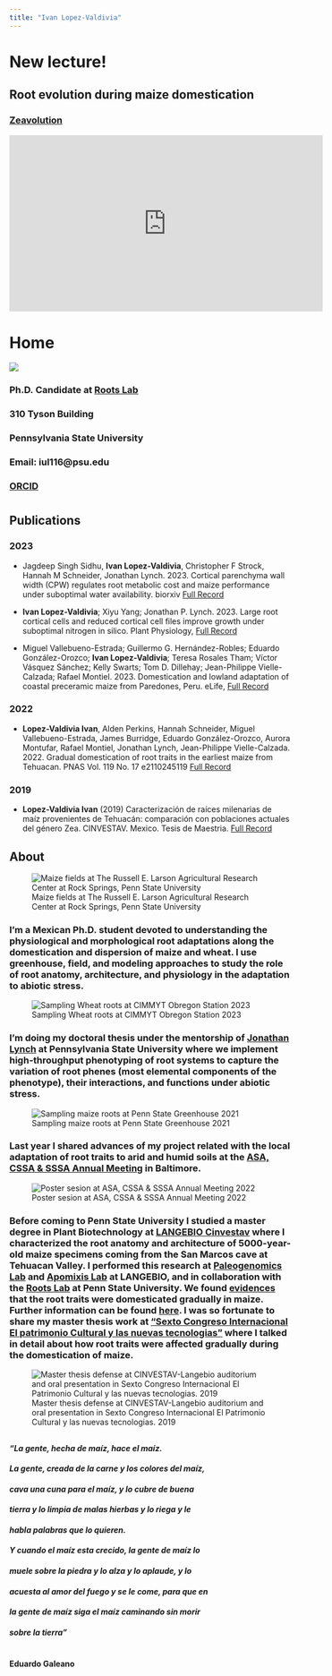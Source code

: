 ```yaml
---
title: "Ivan Lopez-Valdivia"
---
```


<head>
<!-- Google tag (gtag.js) -->
<script async src="https://www.googletagmanager.com/gtag/js?id=G-ERV5WXQZ44"></script>
<script>
  window.dataLayer = window.dataLayer || [];
  function gtag(){dataLayer.push(arguments);}
  gtag('js', new Date());

  gtag('config', 'G-ERV5WXQZ44');
</script>
</head> 

# **New lecture!**
## **Root evolution during maize domestication**
### [Zeavolution](https://www.youtube.com/@zeavolution8966)
<iframe width="560" height="315" src="https://www.youtube.com/embed/JeKKFliv-N0?si=iuVfWlS7Ump9yPWB" title="YouTube video player" frameborder="0" allow="accelerometer; autoplay; clipboard-write; encrypted-media; gyroscope; picture-in-picture; web-share" allowfullscreen></iframe>



# Home
![](website_animation_pics_v1.gif)

### Ph.D. Candidate at [Roots Lab](https://plantscience.psu.edu/research/labs/roots)
### 310 Tyson Building
### Pennsylvania State University
### Email: iul116@psu.edu
### [ORCID](https://orcid.org/0000-0003-1955-4989)
#
#
#
## Publications
### 2023

* Jagdeep Singh Sidhu, **Ivan Lopez-Valdivia**,  Christopher F Strock, Hannah M Schneider, Jonathan Lynch. 2023. Cortical parenchyma wall width (CPW) regulates root metabolic cost and maize performance under suboptimal water availability. biorxiv  [Full Record](https://www.biorxiv.org/content/10.1101/2023.09.29.560009v1)


* **Ivan Lopez-Valdivia**; Xiyu Yang; Jonathan P. Lynch. 2023. Large root cortical cells and reduced cortical cell files improve growth under suboptimal nitrogen in silico. Plant Physiology,  [Full Record](https://academic.oup.com/plphys/advance-article/doi/10.1093/plphys/kiad214/7114972?login=true)

* Miguel Vallebueno-Estrada; Guillermo G. Hernández-Robles; Eduardo González-Orozco; **Ivan Lopez-Valdivia**; Teresa Rosales Tham; Víctor Vásquez Sánchez; Kelly Swarts; Tom D. Dillehay; Jean-Philippe Vielle-Calzada; Rafael Montiel. 2023. Domestication and lowland adaptation of coastal preceramic maize from Paredones, Peru. eLife, [Full Record](https://elifesciences.org/articles/83149)

### 2022

* **Lopez-Valdivia Ivan**, Alden Perkins, Hannah Schneider, Miguel Vallebueno-Estrada, James Burridge, Eduardo González-Orozco, Aurora Montufar, Rafael Montiel, Jonathan Lynch, Jean-Philippe Vielle-Calzada. 2022. Gradual domestication of root traits in the earliest maize from Tehuacan. PNAS Vol. 119 No. 17 e2110245119 [Full Record](https://www.pnas.org/doi/epdf/10.1073/pnas.2110245119)

### 2019

* **Lopez-Valdivia Ivan** (2019) Caracterización de raíces milenarias de maíz provenientes de Tehuacán: comparación con poblaciones actuales del género Zea. CINVESTAV. Mexico. Tesis de Maestria. [Full Record](LopezValdivia_master.pdf)



## About

![Maize fields at The Russell E. Larson Agricultural Research Center at Rock Springs, Penn State University](rocksprings2021.png)

### I'm a Mexican Ph.D. student devoted to understanding the physiological and morphological root adaptations along the domestication and dispersion of maize and wheat. I use greenhouse, field, and modeling approaches to study the role of root anatomy, architecture, and physiology in the adaptation to abiotic stress.
![Sampling Wheat roots at CIMMYT Obregon Station 2023](field_CIMMYT.png)

### I'm doing my doctoral thesis under the mentorship of [Jonathan Lynch](https://plantscience.psu.edu/directory/jpl4) at Pennsylvania State University where we implement high-throughput phenotyping of root systems to capture the variation of root phenes (most elemental components of the phenotype), their interactions, and functions under abiotic stress. 


![Sampling maize roots at Penn State Greenhouse 2021](ivan1.png)


### Last year I shared advances of my project related with the local adaptation of root traits to arid and humid soils at the [ASA, CSSA & SSSA Annual Meeting](https://www.acsmeetings.org/) in Baltimore. 


![Poster sesion at ASA, CSSA & SSSA Annual Meeting 2022](ASA_meeting.png)


### Before coming to Penn State University I studied a master degree in Plant Biotechnology at [LANGEBIO Cinvestav](https://langebio.cinvestav.mx/) where I characterized the root anatomy and architecture of 5000-year-old maize specimens coming from the San Marcos cave at Tehuacan Valley. I performed this research at [Paleogenomics Lab](https://langebio.cinvestav.mx/Dr-Rafael-Montiel) and [Apomixis Lab](https://langebio.cinvestav.mx/Dr-Jean-Philippe-Vielle.html) at LANGEBIO, and in collaboration with the [Roots Lab](https://plantscience.psu.edu/research/labs/roots) at Penn State University. We found [evidences](https://www.pnas.org/doi/10.1073/pnas.2110245119) that the root traits were domesticated gradually in maize. Further information can be found [here](https://www.psu.edu/news/research/story/getting-root-corn-domestication-knowledge-may-help-plant-breeders/). I was so fortunate to share my master thesis work at ["Sexto Congreso Internacional El patrimonio Cultural y las nuevas tecnologias"](https://www.youtube.com/embed/EHGk6d-GebA) where I talked in detail about how root traits were affected gradually during the domestication of maize.

![Master thesis defense at CINVESTAV-Langebio auditorium and oral presentation in Sexto Congreso Internacional El Patrimonio Cultural y las nuevas tecnologias. 2019](Inah_cinvestav.png)


##
##
##
##
#### _"La gente, hecha de maíz, hace el maíz._
#### _La gente, creada de la carne y los colores del maíz,_
#### _cava una cuna para el maíz, y lo cubre de buena_
#### _tierra y lo limpia de malas hierbas y lo riega y le_
#### _habla palabras que lo quieren._
#### _Y cuando el maíz esta crecido, la gente de maíz lo_
#### _muele sobre la piedra y lo alza y lo aplaude, y lo_
#### _acuesta al amor del fuego y se le come, para que en_
#### _la gente de maíz siga el maíz caminando sin morir_
#### _sobre la tierra"_
# 
#### Eduardo Galeano